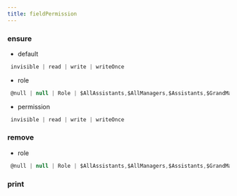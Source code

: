 ```yaml
---
title: fieldPermission
---
```


### ensure

- default
```js 
 invisible | read | write | writeOnce
```
- role
```js 
 @null | null | Role | $AllAssistants,$AllManagers,$Assistants,$GrandManager,$Manager,$Public,$Self...
```
- permission
```js 
 invisible | read | write | writeOnce
```

### remove

- role
```js 
 @null | null | Role | $AllAssistants,$AllManagers,$Assistants,$GrandManager,$Manager,$Public,$Self...
```

### print


